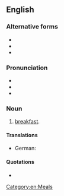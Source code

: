 ==English==

===Alternative forms===
* {{l|en|brekky}}
* {{l|en|breakie}}
* {{l|en|breaky}}

===Pronunciation===
* {{IPA|en|/ˈbɹɛki/}}
* {{audio|en|LL-Q1860 (eng)-Vealhurl-brekkie.wav|Audio (Southern England)}}
* {{rhymes|en|ɛki|s=2}}

===Noun===
{{en-noun|~}}

# {{lb|en|UK|Australia|New Zealand}} {{lb|en|informal}} [[breakfast]].

====Translations====
{{trans-top|breakfast}}
* German: {{t+|de|Frühstück|n}}
{{trans-bottom}}

====Quotations====
* {{seeCites|en}}

[[Category:en:Meals]]